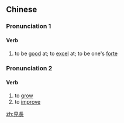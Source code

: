 ==Chinese==
{{zh-forms|s=见长}}

===Pronunciation 1===
{{zh-pron
|m=jiàncháng
|c=gin3 coeng4
|cat=v
}}

====Verb====
{{zh-verb}}

# to be [[good]] at; to [[excel]] at; to be one's [[forte]]

===Pronunciation 2===
{{zh-pron
|m=jiànzhǎng
|c=gin3 zoeng2
|cat=v
}}

====Verb====
{{zh-verb}}

# to [[grow]]
# to [[improve]]

[[zh:見長]]
